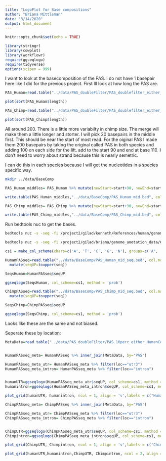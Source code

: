 ```yaml
---
title: "LogoPlot for Base compositions"
author: "Briana Mittleman"
date: "3/14/2020"
output: html_document
---
```


```r
knitr::opts_chunk$set(echo = TRUE)
```


```r
library(stringr)
library(cowplot)
library(workflowr)
require(ggseqlogo)
require(tidyverse)
options(scipen = 999)
```

I want to look at the basecomposition of the PAS. I do not have 1 basepair here like I did for the previous project. First Ill look at how long the PAS are.  

```r
PAS_Human=read.table("../data/PAS_doubleFilter/PAS_doublefilter_either_HumanCoordHummanUsage.sort.bed",col.names = c("chr","start","end", "PAS", "humanUsage", "strand")) %>% mutate(length=end-start)

plot(sort(PAS_Human$length))

PAS_Chimp=read.table("../data/PAS_doubleFilter/PAS_doublefilter_either_ChimpCoordChimpUsage.sort.bed",col.names = c("chr","start","end", "PAS", "chimpUsage", "strand")) %>% mutate(length=end-start)

plot(sort(PAS_Chimp$length))
```

All around 200. There is a little more variabilty in chimp size. The merge will make them a little longer and storter.  I will pick 20 basepairs in the middle first. This should be near the start of most read. For the oiginal PAS I made them 200 basepairs by taking the original called PAS in both species and adding 100 on each side for the lift.  add to the start 90 and end at base 110. I don't need to worry about strand because this is nearly semetric. 


I can do this in each species because I will get the nucleotides in a species specific way.


```bash
mkdir ../data/BaseComp
```

```r
PAS_Human_middles= PAS_Human %>% mutate(newStart=start+90, newEnd=start+110) %>% select(chr,newStart,newEnd, PAS, humanUsage, strand)

write.table(PAS_Human_middles,"../data/BaseComp/PAS_Human_mid.bed", col.names = F, row.names = F, quote = F, sep="\t")

PAS_Chimp_middles= PAS_Chimp %>% mutate(newStart=start+90, newEnd=start+110) %>% select(chr,newStart,newEnd, PAS, chimpUsage, strand)

write.table(PAS_Chimp_middles,"../data/BaseComp/PAS_Chimp_mid.bed", col.names = F, row.names = F, quote = F, sep="\t")
```


Run bedtools nuc to get the bases.  

```bash
bedtools nuc -s -seq -fi /project2/gilad/kenneth/References/human/genome/hg38.fa -bed ../data/BaseComp/PAS_Human_mid.bed > ../data/BaseComp/PAS_Human_mid_seq.bed

bedtools nuc -s -seq -fi /project2/gilad/briana/genome_anotation_data/Chimp_genome/panTro6.fa -bed ../data/BaseComp/PAS_Chimp_mid.bed > ../data/BaseComp/PAS_Chimp_mid_seq.bed

```

```r
cs1 = make_col_scheme(chars=c('A', 'T', 'C', 'G', 'N'), groups=c('A', 'T', 'C', 'G', 'N'), cols=c( "#1B9E77", "#D95F02" ,"#7570B3" ,"#E7298A", "#66A61E"))
```


```r
HumanPASseq=read.table("../data/BaseComp/PAS_Human_mid_seq.bed", col.names = c(colnames(PAS_Human_middles),"AT",'GC','As','Cs','Gs','Ts','N',"other","length","seq"),stringsAsFactors = F) %>% 
  mutate(seqUP=toupper(seq))

SeqsHuman=HumanPASseq$seqUP

ggseqlogo(SeqsHuman, col_scheme=cs1, method = 'prob')
```

```r
ChimpPASseq=read.table("../data/BaseComp/PAS_Chimp_mid_seq.bed", col.names = c(colnames(PAS_Chimp_middles),"AT",'GC','As','Cs','Gs','Ts','N',"other","length","seq"),stringsAsFactors = F) %>% 
  mutate(seqUP=toupper(seq))

SeqsChimp=ChimpPASseq$seqUP

ggseqlogo(SeqsChimp, col_scheme=cs1, method = 'prob')
```
Looks like these are the same and not biased.  

Seperate these by location:  

```r
MetaData=read.table("../data/PAS_doubleFilter/PAS_10perc_either_HumanCoord_BothUsage_meta_doubleFilter.txt",header = T, stringsAsFactors = F) %>% select(PAS,loc)


HumanPASseq_meta= HumanPASseq %>% inner_join(MetaData, by="PAS")

HumanPASseq_meta_utr= HumanPASseq_meta %>% filter(loc=="utr3")
HumanPASseq_meta_intron= HumanPASseq_meta %>% filter(loc=="intron")


humanUTR=ggseqlogo(HumanPASseq_meta_utr$seqUP, col_scheme=cs1, method = 'prob')
humanintron=ggseqlogo(HumanPASseq_meta_intron$seqUP, col_scheme=cs1, method = 'prob')

plot_grid(humanUTR, humanintron, ncol = 1, align = 'v',labels = c('Human 3 UTR', 'Human Intronic'))
```

```r
ChimpPASseq_meta= ChimpPASseq %>% inner_join(MetaData, by="PAS")

ChimpPASseq_meta_utr= ChimpPASseq_meta %>% filter(loc=="utr3")
ChimpPASseq_meta_intron= ChimpPASseq_meta %>% filter(loc=="intron")


ChimpUTR=ggseqlogo(ChimpPASseq_meta_utr$seqUP, col_scheme=cs1, method = 'prob')
Chimpintron=ggseqlogo(ChimpPASseq_meta_intron$seqUP, col_scheme=cs1, method = 'prob')

plot_grid(ChimpUTR, Chimpintron, ncol = 1, align = 'v',labels = c('Chimp 3 UTR', 'Chimp Intronic'))
```


```r
plot_grid(humanUTR,humanintron,ChimpUTR, Chimpintron, ncol = 2, align = 'v')
```

